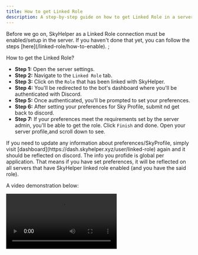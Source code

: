 ---
title: How to get Linked Role
description: A step-by-step guide on how to get Linked Role in a server
---

<Callout type="warning">
  Before we go on, SkyHelper as a Linked Role connection must be enabled/setup in the server. If you haven't done that yet, you
  can follow the steps [here](/linked-role/how-to-enable).
</Callout>;

How to get the Linked Role?

- **Step 1:** Open the server settings.
- **Step 2:** Navigate to the `Linked Role` tab.
- **Step 3:** Click on the `Role` that has been linked with SkyHelper.
- **Step 4:** You'll be redirected to the bot's dashboard where you'll be authenticated with Discord.
- **Step 5:** Once authenticated, you'll be prompted to set your preferences.
- **Step 6:** After setting your preferences for Sky Profile, submit nd get back to discord.
- **Step 7:** If your preferences meet the requirements set by the server admin, you'll be able to get the role. Click `Finish` and done. Open your server profile,and scroll down to see.

<Callout type="info">
  If you need to update any information about preferences/SkyProfile, simply visit
  [dashboard](https://dash.skyhelper.xyz/user/linked-role) again and it should be reflected on discord.
</Callout>

<Callout type="warning">
  The info you profide is global per application. That means if you have set preferences, it will be reflected on all servers that
  have SkyHelper linked role enabled (and you have the said role).
</Callout>

A video demonstration below:

<video width={500} height={500} controls preload="auto">
  <source src="/linked-role/get-role.mp4" type="video/mp4" />
</video>
